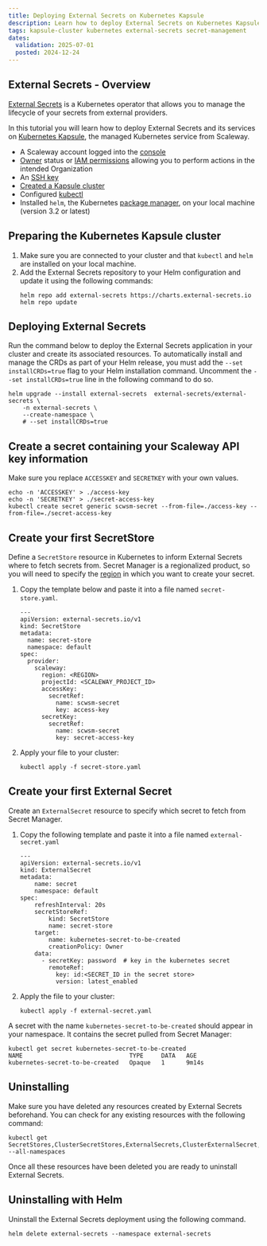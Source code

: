 ```yaml
---
title: Deploying External Secrets on Kubernetes Kapsule
description: Learn how to deploy External Secrets on Kubernetes Kapsule, seamlessly integrating with Scaleway Secret Manager for secure secret management.
tags: kapsule-cluster kubernetes external-secrets secret-management
dates:
  validation: 2025-07-01
  posted: 2024-12-24
---
```



## External Secrets - Overview

[External Secrets](https://external-secrets.io) is a Kubernetes operator that allows you to manage the lifecycle of your secrets from external providers.

In this tutorial you will learn how to deploy External Secrets and its services on [Kubernetes Kapsule](/kubernetes/concepts/#kubernetes-kapsule), the managed Kubernetes service from Scaleway.

<Requirements />

- A Scaleway account logged into the [console](https://console.scaleway.com)
- [Owner](/iam/concepts/#owner) status or [IAM permissions](/iam/concepts/#permission) allowing you to perform actions in the intended Organization
- An [SSH key](/organizations-and-projects/how-to/create-ssh-key/)
- [Created a Kapsule cluster](/kubernetes/how-to/create-cluster/)
- Configured [kubectl](/kubernetes/how-to/connect-cluster-kubectl/)
- Installed `helm`, the Kubernetes [package manager](https://helm.sh/), on your local machine (version 3.2 or latest)

## Preparing the Kubernetes Kapsule cluster

1. Make sure you are connected to your cluster and that `kubectl` and `helm` are installed on your local machine.
2. Add the External Secrets repository to your Helm configuration and update it using the following commands:
    ```
    helm repo add external-secrets https://charts.external-secrets.io
    helm repo update
    ```

## Deploying External Secrets

Run the command below to deploy the External Secrets application in your cluster and create its associated resources.
To automatically install and manage the CRDs as part of your Helm release, you must add the `--set installCRDs=true` flag to your Helm installation command.
Uncomment the `--set installCRDs=true` line in the following command to do so.
```
helm upgrade --install external-secrets  external-secrets/external-secrets \
    -n external-secrets \
    --create-namespace \
    # --set installCRDs=true
```

## Create a secret containing your Scaleway API key information

Make sure you replace `ACCESSKEY` and `SECRETKEY` with your own values.

```
echo -n 'ACCESSKEY' > ./access-key
echo -n 'SECRETKEY' > ./secret-access-key
kubectl create secret generic scwsm-secret --from-file=./access-key --from-file=./secret-access-key
```
## Create your first SecretStore

Define a `SecretStore` resource in Kubernetes to inform External Secrets where to fetch secrets from.
Secret Manager is a regionalized product, so you will need to specify the [region](/secret-manager/concepts/#region) in which you want to create your secret.

1. Copy the template below and paste it into a file named `secret-store.yaml`.

    ```
    ---
    apiVersion: external-secrets.io/v1
    kind: SecretStore
    metadata:
      name: secret-store
      namespace: default
    spec:
      provider:
        scaleway:
          region: <REGION>
          projectId: <SCALEWAY_PROJECT_ID>
          accessKey:
            secretRef:
              name: scwsm-secret
              key: access-key
          secretKey:
            secretRef:
              name: scwsm-secret
              key: secret-access-key
    ```
2. Apply your file to your cluster:

    ```
    kubectl apply -f secret-store.yaml
    ```

## Create your first External Secret

Create an `ExternalSecret` resource to specify which secret to fetch from Secret Manager.

1. Copy the following template and paste it into a file named `external-secret.yaml`

    ```
    ---
    apiVersion: external-secrets.io/v1
    kind: ExternalSecret
    metadata:
        name: secret
        namespace: default
    spec:
        refreshInterval: 20s
        secretStoreRef:
            kind: SecretStore
            name: secret-store
        target:
            name: kubernetes-secret-to-be-created
            creationPolicy: Owner
        data:
          - secretKey: password  # key in the kubernetes secret
            remoteRef:
              key: id:<SECRET_ID in the secret store>
              version: latest_enabled
    ```
2. Apply the file to your cluster:
    ```
    kubectl apply -f external-secret.yaml
    ```

A secret with the name `kubernetes-secret-to-be-created` should appear in your namespace. It contains the secret pulled from Secret Manager:

```
kubectl get secret kubernetes-secret-to-be-created
NAME                              TYPE     DATA   AGE
kubernetes-secret-to-be-created   Opaque   1      9m14s
```

## Uninstalling

Make sure you have deleted any resources created by External Secrets beforehand. You can check for any existing resources with the following command:

```
kubectl get SecretStores,ClusterSecretStores,ExternalSecrets,ClusterExternalSecret,PushSecret --all-namespaces
```

Once all these resources have been deleted you are ready to uninstall External Secrets.

## Uninstalling with Helm

Uninstall the External Secrets deployment using the following command.

```
helm delete external-secrets --namespace external-secrets
```

